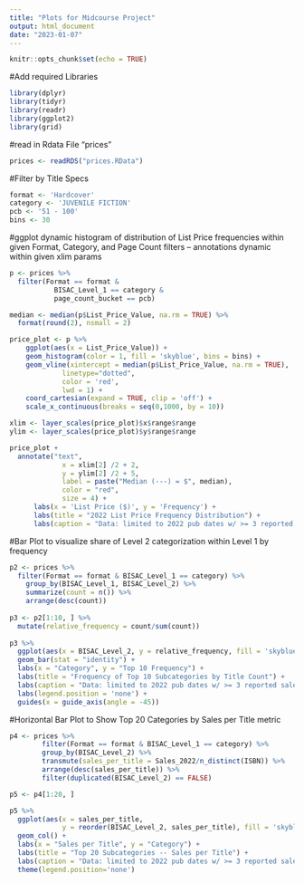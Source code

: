 ```yaml
---
title: "Plots for Midcourse Project"
output: html_document
date: "2023-01-07"
---
```


```r
knitr::opts_chunk$set(echo = TRUE)
```

#Add required Libraries
```r
library(dplyr)
library(tidyr)
library(readr)
library(ggplot2)
library(grid)
```

#read in Rdata File "prices"
```r
prices <- readRDS("prices.RData")
```

#Filter by Title Specs
```r
format <- 'Hardcover'
category <- 'JUVENILE FICTION'
pcb <- '51 - 100'
bins <- 30
```


#ggplot dynamic histogram of distribution of List Price frequencies within given Format, Category, and Page Count filters -- annotations dynamic within given xlim params
```r
p <- prices %>% 
  filter(Format == format & 
           BISAC_Level_1 == category & 
           page_count_bucket == pcb)

median <- median(p$List_Price_Value, na.rm = TRUE) %>% 
  format(round(2), nsmall = 2)

price_plot <- p %>% 
    ggplot(aes(x = List_Price_Value)) + 
    geom_histogram(color = 1, fill = 'skyblue', bins = bins) + 
    geom_vline(xintercept = median(p$List_Price_Value, na.rm = TRUE), 
             linetype="dotted", 
             color = 'red',
             lwd = 1) +
    coord_cartesian(expand = TRUE, clip = 'off') +
    scale_x_continuous(breaks = seq(0,1000, by = 10))

xlim <- layer_scales(price_plot)$x$range$range
ylim <- layer_scales(price_plot)$y$range$range

price_plot + 
  annotate("text",
             x = xlim[2] /2 + 2,
             y = ylim[2] /2 + 5,
             label = paste("Median (---) = $", median),
             color = "red",
             size = 4) +
      labs(x = 'List Price ($)', y = 'Frequency') +
      labs(title = "2022 List Price Frequency Distribution") +
      labs(caption = "Data: limited to 2022 pub dates w/ >= 3 reported sales (Ingram Book Company)")
```

#Bar Plot to visualize share of Level 2 categorization within Level 1 by frequency
```r
p2 <- prices %>% 
  filter(Format == format & BISAC_Level_1 == category) %>%
    group_by(BISAC_Level_1, BISAC_Level_2) %>% 
    summarize(count = n()) %>%
    arrange(desc(count))
  
p3 <- p2[1:10, ] %>% 
  mutate(relative_frequency = count/sum(count))
  
p3 %>%   
  ggplot(aes(x = BISAC_Level_2, y = relative_frequency, fill = 'skyblue')) +
  geom_bar(stat = "identity") +
  labs(x = "Category", y = "Top 10 Frequency") +
  labs(title = "Frequency of Top 10 Subcategories by Title Count") +
  labs(caption = "Data: limited to 2022 pub dates w/ >= 3 reported sales (Ingram Book Company)") +
  labs(legend.position = 'none') +
  guides(x = guide_axis(angle = -45))
```


#Horizontal Bar Plot to Show Top 20 Categories by Sales per Title metric
```r
p4 <- prices %>% 
        filter(Format == format & BISAC_Level_1 == category) %>%
        group_by(BISAC_Level_2) %>% 
        transmute(sales_per_title = Sales_2022/n_distinct(ISBN)) %>%
        arrange(desc(sales_per_title)) %>% 
        filter(duplicated(BISAC_Level_2) == FALSE)

p5 <- p4[1:20, ]

p5 %>% 
  ggplot(aes(x = sales_per_title, 
             y = reorder(BISAC_Level_2, sales_per_title), fill = 'skyblue')) +
  geom_col() +
  labs(x = "Sales per Title", y = "Category") +
  labs(title = "Top 20 Subcategories -- Sales per Title") +
  labs(caption = "Data: limited to 2022 pub dates w/ >= 3 reported sales (Ingram Book Company)") +
  theme(legend.position='none')
```

